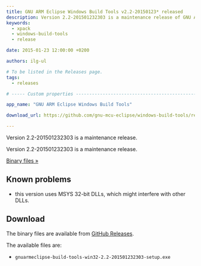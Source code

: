 ```yaml
---
title: GNU ARM Eclipse Windows Build Tools v2.2-20150123* released
description: Version 2.2-201501232303 is a maintenance release of GNU ARM Eclipse Windows Build Tools.
keywords:
  - xpack
  - windows-build-tools
  - release

date: 2015-01-23 12:00:00 +0200

authors: ilg-ul

# To be listed in the Releases page.
tags:
  - releases

# ----- Custom properties -----------------------------------------------------

app_name: "GNU ARM Eclipse Windows Build Tools"

download_url: https://github.com/gnu-mcu-eclipse/windows-build-tools/releases/tag/v2.2/

---
```


<head><title>{frontMatter.title}</title></head>

Version 2.2-201501232303 is a maintenance release.

<!-- truncate -->

Version 2.2-201501232303 is a maintenance release.

<!-- truncate -->

<p><a href={frontMatter.download_url}>Binary files »</a></p>

## Known problems

* this version uses MSYS 32-bit DLLs, which might interfere with other DLLs.

## Download

The binary files are available from <a href={frontMatter.download_url}>GitHub Releases</a>.

The available files are:

- `gnuarmeclipse-build-tools-win32-2.2-201501232303-setup.exe`
